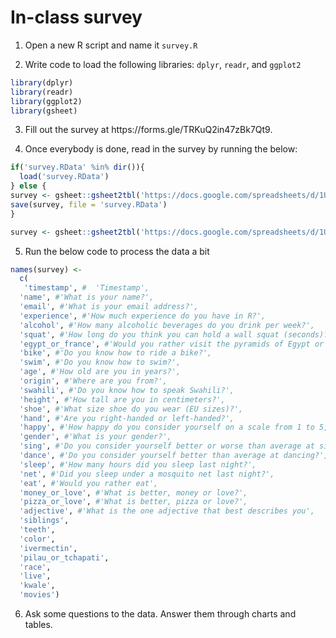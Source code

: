 # In-class survey

1. Open a new R script and name it `survey.R`

2. Write code to load the following libraries: `dplyr`, `readr`, and `ggplot2`

```r
library(dplyr)
library(readr)
library(ggplot2)
library(gsheet)
```

3. Fill out the survey at https://forms.gle/TRKuQ2in47zBk7Qt9.

4. Once everybody is done, read in the survey by running the below:

```r
if('survey.RData' %in% dir()){
  load('survey.RData')
} else {
survey <- gsheet::gsheet2tbl('https://docs.google.com/spreadsheets/d/1Uq_F6SmDOH1q5AZaxcGOIJnO-2DKdc_HUSw3akXpI3w/edit?usp=sharing')
save(survey, file = 'survey.RData')
}
```


```r
survey <- gsheet::gsheet2tbl('https://docs.google.com/spreadsheets/d/1Uq_F6SmDOH1q5AZaxcGOIJnO-2DKdc_HUSw3akXpI3w/edit?usp=sharing')
```


5. Run the below code to process the data a bit

```r
names(survey) <-
  c(
   'timestamp', #  'Timestamp',
  'name', #'What is your name?',
  'email', #'What is your email address?',
  'experience', #'How much experience do you have in R?',
  'alcohol', #'How many alcoholic beverages do you drink per week?',
  'squat', #'How long do you think you can hold a wall squat (seconds)? (ie, the "imaginary chair")',
  'egypt_or_france', #'Would you rather visit the pyramids of Egypt or the Eiffel tower of Paris?',
  'bike', #'Do you know how to ride a bike?',
  'swim', #'Do you know how to swim?',
  'age', #'How old are you in years?',
  'origin', #'Where are you from?',
  'swahili', #'Do you know how to speak Swahili?',
  'height', #'How tall are you in centimeters?',
  'shoe', #'What size shoe do you wear (EU sizes)?',
  'hand', #'Are you right-handed or left-handed?',
  'happy', #'How happy do you consider yourself on a scale from 1 to 5, with 1 being extremely unhappy, 5 being extremely happy, and 3 being the average person',
  'gender', #'What is your gender?',
  'sing', #'Do you consider yourself better or worse than average at singing?',
  'dance', #'Do you consider yourself better than average at dancing?',
  'sleep', #'How many hours did you sleep last night?',
  'net', #'Did you sleep under a mosquito net last night?',
  'eat', #'Would you rather eat',
  'money_or_love', #'What is better, money or love?',
  'pizza_or_love', #'What is better, pizza or love?',
  'adjective', #'What is the one adjective that best describes you',
  'siblings',
  'teeth',
  'color',
  'ivermectin',
  'pilau_or_tchapati',
  'race',
  'live',
  'kwale',
  'movies')
```

6. Ask some questions to the data. Answer them through charts and tables.